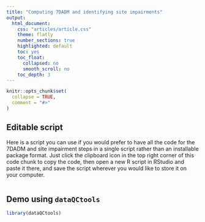 ```yaml
---
title: "Computing 7DADM and identifying site impairments"
output:
  html_document:
    css: "articles/article.css"
    theme: flatly
    number_sections: true
    highlighted: default 
    toc: yes
    toc_float:
      collapsed: no
      smooth_scroll: no
    toc_depth: 3
---
```


```r
knitr::opts_chunk$set(
  collapse = TRUE,
  comment = "#>"
)
```

## Editable script

Here is a script you can use if you would prefer to have all the code for the 7DADM and site impairment steps in a single script rather than an installable package format. Just click the clipboard icon in the top right corner of this code chunk to copy the code, then open a new R script in RStudio and paste it there, and save the script wherever you would like to store it on your computer.

```r

```


## Demo using `dataQCtools`

```r
library(dataQCtools)
```
